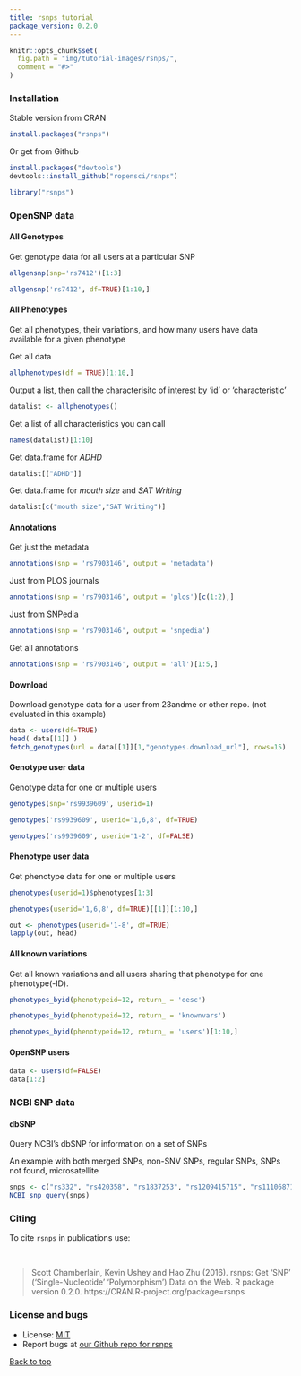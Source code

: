 ```yaml
---
title: rsnps tutorial
package_version: 0.2.0
---
```


```r
knitr::opts_chunk$set(
  fig.path = "img/tutorial-images/rsnps/",
  comment = "#>"
)
```


### Installation

Stable version from CRAN

```r
install.packages("rsnps")
```

Or get from Github

```r
install.packages("devtools")
devtools::install_github("ropensci/rsnps")
```

```r
library("rsnps")
```


### OpenSNP data

#### All Genotypes

Get genotype data for all users at a particular SNP

```r
allgensnp(snp='rs7412')[1:3]
```

```r
allgensnp('rs7412', df=TRUE)[1:10,]
```


#### All Phenotypes

Get all phenotypes, their variations, and how many users have data available for a given phenotype

Get all data

```r
allphenotypes(df = TRUE)[1:10,]
```

Output a list, then call the characterisitc of interest by 'id' or 'characteristic'

```r
datalist <- allphenotypes()
```

Get a list of all characteristics you can call

```r
names(datalist)[1:10]
```

Get data.frame for _ADHD_

```r
datalist[["ADHD"]]
```

Get data.frame for _mouth size_ and _SAT Writing_

```r
datalist[c("mouth size","SAT Writing")]
```

#### Annotations

Get just the metadata

```r
annotations(snp = 'rs7903146', output = 'metadata')
```

Just from PLOS journals

```r
annotations(snp = 'rs7903146', output = 'plos')[c(1:2),]
```

Just from SNPedia

```r
annotations(snp = 'rs7903146', output = 'snpedia')
```

Get all annotations

```r
annotations(snp = 'rs7903146', output = 'all')[1:5,]
```

#### Download

Download genotype data for a user from 23andme or other repo. (not evaluated in this example)

```r
data <- users(df=TRUE)
head( data[[1]] )
fetch_genotypes(url = data[[1]][1,"genotypes.download_url"], rows=15)
```

#### Genotype user data

Genotype data for one or multiple users

```r
genotypes(snp='rs9939609', userid=1)
```

```r
genotypes('rs9939609', userid='1,6,8', df=TRUE)
```

```r
genotypes('rs9939609', userid='1-2', df=FALSE)
```

#### Phenotype user data

Get phenotype data for one or multiple users

```r
phenotypes(userid=1)$phenotypes[1:3]
```


```r
phenotypes(userid='1,6,8', df=TRUE)[[1]][1:10,]
```

```r
out <- phenotypes(userid='1-8', df=TRUE)
lapply(out, head)
```

#### All known variations

Get all known variations and all users sharing that phenotype for one phenotype(-ID).

```r
phenotypes_byid(phenotypeid=12, return_ = 'desc')
```

```r
phenotypes_byid(phenotypeid=12, return_ = 'knownvars')
```

```r
phenotypes_byid(phenotypeid=12, return_ = 'users')[1:10,]
```

#### OpenSNP users

```r
data <- users(df=FALSE)
data[1:2]
```

### NCBI SNP data


#### dbSNP

Query NCBI's dbSNP for information on a set of SNPs

An example with both merged SNPs, non-SNV SNPs, regular SNPs, SNPs not found, microsatellite

```r
snps <- c("rs332", "rs420358", "rs1837253", "rs1209415715", "rs111068718")
NCBI_snp_query(snps)
```


### Citing

To cite `rsnps` in publications use:

<br>

> Scott Chamberlain, Kevin Ushey and Hao Zhu (2016). rsnps: Get 'SNP'
  ('Single-Nucleotide' 'Polymorphism') Data on the Web. R package
  version 0.2.0. https://CRAN.R-project.org/package=rsnps


### License and bugs

* License: [MIT](http://opensource.org/licenses/MIT)
* Report bugs at [our Github repo for rsnps](https://github.com/ropensci/rsnps/issues?state=open)

[Back to top](#top)

